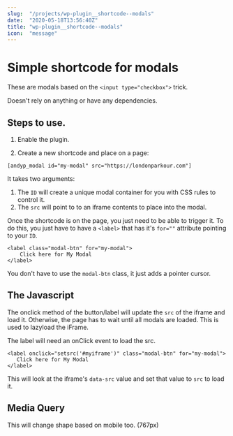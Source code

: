 ```yaml
---
slug:  "/projects/wp-plugin__shortcode--modals"
date:  "2020-05-18T13:56:40Z"
title: "wp-plugin__shortcode--modals"
icon:  "message"
---
```


# Simple shortcode for modals

These are modals based on the `<input type="checkbox">` trick.

Doesn't rely on anything or have any dependencies.

## Steps to use.

1. Enable the plugin.

2. Create a new shortcode and place on a page:

```
[andyp_modal id="my-modal" src="https://londonparkour.com"]
```

It takes two arguments:
1. The `ID` will create a unique modal container for you with CSS rules to control it.
2. The `src` will point to to an iframe contents to place into the modal.
   
Once the shortcode is on the page, you just need to be able to trigger it. To do this, you
just have to have a `<label>` that has it's `for=""` attribute pointing to your `ID`.

```
<label class="modal-btn" for="my-modal">
    Click here for My Modal
</label>
```

You don't have to use the `modal-btn` class, it just adds a pointer cursor.


## The Javascript

The onclick method of the button/label will update the `src` of the iframe and load it.
Otherwise, the page has to wait until all modals are loaded.
This is used to lazyload the iFrame.

The label will need an onClick event to load the src.
 
 ```
<label onclick="setsrc('#myiframe')" class="modal-btn" for="my-modal">
    Click here for My Modal
</label>
```

This will look at the iframe's `data-src` value and set that value to `src` to load it.

## Media Query

This will change shape based on mobile too. (767px)
